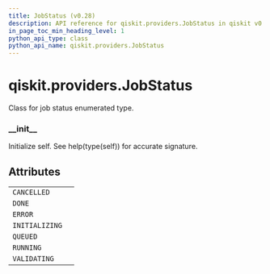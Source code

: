 ```yaml
---
title: JobStatus (v0.28)
description: API reference for qiskit.providers.JobStatus in qiskit v0.28
in_page_toc_min_heading_level: 1
python_api_type: class
python_api_name: qiskit.providers.JobStatus
---
```


<span id="qiskit-providers-jobstatus" />

# qiskit.providers.JobStatus

<Class id="qiskit.providers.JobStatus" isDedicatedPage={true} github="https://github.com/qiskit/qiskit/tree/stable/0.18/qiskit/providers/jobstatus.py" signature="JobStatus(value)" modifiers="class">
  Class for job status enumerated type.

  ### \_\_init\_\_

  <Function id="qiskit.providers.JobStatus.__init__" signature="__init__()">
    Initialize self. See help(type(self)) for accurate signature.
  </Function>

  ## Attributes

  |                |   |
  | -------------- | - |
  | `CANCELLED`    |   |
  | `DONE`         |   |
  | `ERROR`        |   |
  | `INITIALIZING` |   |
  | `QUEUED`       |   |
  | `RUNNING`      |   |
  | `VALIDATING`   |   |
</Class>

